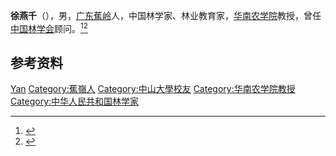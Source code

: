 '''徐燕千'''（{{bd|1912年|5月27日|2010年}}），男，[[广东|广东]][[蕉岭县|蕉岭]]人，中国林学家、林业教育家，[[华南农学院|华南农学院]]教授，曾任[[中国林学会|中国林学会]]顾问。<ref>{{Cite book|title=中国农业百科全书 • 林业卷 下|author=中国农业百科全书总编辑委员会林业卷编辑委员会, 中国农业百科全书编辑部编|publisher=农业出版社|year=1989|isbn=|location=北京|pages=}}</ref><ref>{{Cite book|title=中国科学技术专家传略 • 农学编 林业卷 一|author=中国科学技术协会编; 董智勇主编; 吴博, 刘于鹤, 沈国舫等副主编|publisher=中国科学技术出版社|year=1991|isbn=|location=北京|pages=}}</ref>

== 参考资料 ==
{{reflist}}

{{中国人物小作品}}
{{Navboxes
| title  = 徐燕千在[[中国林学会|中国林学会]]的职务
| list1  =
{{中国林学会第六届理事会}}
{{中国林学会第七届理事会}}
}}

{{Authority control}}
{{DEFAULTSORT:Xu徐}}
[[Category:徐姓|Yan]]
[[Category:蕉嶺人|Category:蕉嶺人]]
[[Category:中山大學校友|Category:中山大學校友]]
[[Category:华南农学院教授|Category:华南农学院教授]]
[[Category:中华人民共和国林学家|Category:中华人民共和国林学家]]